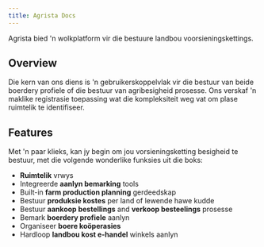 ```yaml
---
title: Agrista Docs
---
```



<Title center className="mt-8">Dokumentasie</Title>

<Subtitle center>Agrista bied 'n wolkplatform vir die bestuure landbou voorsieningskettings.</Subtitle>

## Overview

Die kern van ons diens is 'n gebruikerskoppelvlak vir die bestuur van beide boerdery profiele of die bestuur van agribesigheid prosesse. Ons verskaf 'n maklike registrasie toepassing wat die kompleksiteit weg vat om plase ruimtelik te identifiseer. 

## Features

Met 'n paar klieks, kan jy begin om jou vorsieningsketting besigheid te bestuur, met die volgende wonderlike funksies uit die boks:

- **Ruimtelik** vrwys
- Integreerde **aanlyn bemarking** tools
- Built-in **farm production planning** gerdeedskap
- Bestuur **produksie kostes** per land of lewende hawe kudde
- Bestuur **aankoop bestellings** and **verkoop besteelings** prosesse
- Bemark **boerdery profiele** aanlyn
- Organiseer **boere koöperasies**
- Hardloop **landbou kost e-handel** winkels aanlyn
